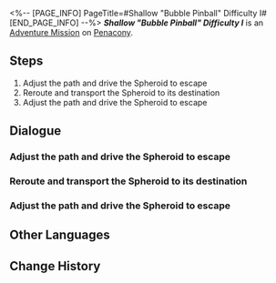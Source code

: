 <%-- [PAGE_INFO]
PageTitle=#Shallow "Bubble Pinball" Difficulty I#
[END_PAGE_INFO] --%>
{{Stub|Dialogue.}}
{{Mission Infobox
|id            = 8020224
|title         = 
|image         = <!--Mission Shallow "Bubble Pinball" Difficulty I.png-->
|type          = Adventure
|event_name    = 
|chapter       = 
|requirements  = {{subst:void|<!--Unknown: {"Type":"Manual"}-->}}
|summary       = <!--official mission summary from Fate's Atlas-->
|characters    = Trailblazer; Your Cellmate
|startLocation = [[Penacony]] - [[Shallow "Bubble Pinball" Difficulty I]]
|world         = Penacony
|area          = Shallow "Bubble Pinball" Difficulty I
|prev          = 
|next          = 
|rewards       = 
}}
'''''Shallow "Bubble Pinball" Difficulty I''''' is an [[Adventure Mission]] on [[Penacony]].

==Steps==
# Adjust the path and drive the Spheroid to escape
# Reroute and transport the Spheroid to its destination
# Adjust the path and drive the Spheroid to escape

<!--
==Gameplay Notes==

--><!--
==Trial Character==

-->
==Dialogue==
{{Stub Dialogue}}

===Adjust the path and drive the Spheroid to escape{{subst:void|<!--802022401-->}}===
{{Dialogue Start}}
:{{tx}}
{{Dialogue End}}

===Reroute and transport the Spheroid to its destination{{subst:void|<!--802022403-->}}===
{{Mission Description|type=adventure|location=Shallow "Bubble Pinball" Difficulty I|update|The wardens have destroyed the Spheroid lane. You have to manually reroute the course to repair the lanes and reconnect the various prison blocks.}}
{{Dialogue Start}}
:{{tx}}
{{Dialogue End}}

===Adjust the path and drive the Spheroid to escape{{subst:void|<!--802022402-->}}===
{{Mission Description|type=adventure|location=Shallow "Bubble Pinball" Difficulty I|update|You did it! It's time to hug your cellmate and rejoice in the fact that you survived.}}
{{Dialogue Start}}
:{{tx}}
{{Dialogue End}}

==Other Languages==
{{Other Languages
|en   = Shallow "Bubble Pinball" Difficulty I
|zhs  = 浅层「气泡弹珠」难度I
|zht  = 淺層「氣泡彈珠」難度I
|ja   = 表層夢境「バブルピンボール」難易度I
|ko   = 얕은 층 「버블 핀볼」 난이도 I
|es   = Burbupinball superficial, dificultad&nbsp;I
|fr   = Surface&nbsp;: «&nbsp;Flipper à bulles&nbsp;» difficulté&nbsp;I
|ru   = Верхний мир: Сферомёт I
|th   = "พินบอลหรรษา" ชั้นตื้น ระดับความยาก I
|vi   = "Bi Bong Bóng" Tầng Cạn - Độ Khó I
|de   = Seicht „Flipperkugel“ Schwierigkeitsgrad I
|id   = "Pinball Gelembung" yang Dangkal: Tingkat Kesulitan I
|pt   = "Pinball de Bolha" Raso Dificuldade I
}}

==Change History==
{{Change History|2.0}}
